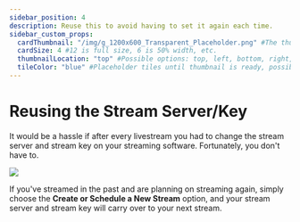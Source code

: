 ---
sidebar_position: 4
description: Reuse this to avoid having to set it again each time.
sidebar_custom_props:
  cardThumbnail: "/img/g_1200x600_Transparent_Placeholder.png" #The thumbnail on the category card.
  cardSize: 4 #12 is full size, 6 is 50% width, etc.
  thumbnailLocation: "top" #Possible options: top, left, bottom, right, none
  tileColor: "blue" #Placeholder tiles until thumbnail is ready, possible options: blue, cream, darkpurple, lightpurple, mauve, orange, pink, none
---

# Reusing the Stream Server/Key

It would be a hassle if after every livestream you had to change the stream server and stream key on your streaming software. Fortunately, you don't have to.

![](/img/en/category-livestreaming10.png)

If you've streamed in the past and are planning on streaming again, simply choose the **Create or Schedule a New Stream** option, and your stream server and stream key will carry over to your next stream.
